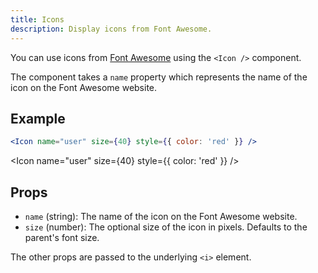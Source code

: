 ```yaml
---
title: Icons
description: Display icons from Font Awesome.
---
```


You can use icons from [Font Awesome](https://fontawesome.com/icons) using the `<Icon />` component.

The component takes a `name` property which represents the name of the icon on the Font Awesome website.

## Example

```jsx
<Icon name="user" size={40} style={{ color: 'red' }} />
```

<Icon name="user" size={40} style={{ color: 'red' }} />

## Props

- `name` (string): The name of the icon on the Font Awesome website.
- `size` (number): The optional size of the icon in pixels. Defaults to the parent's font size.

The other props are passed to the underlying `<i>` element.